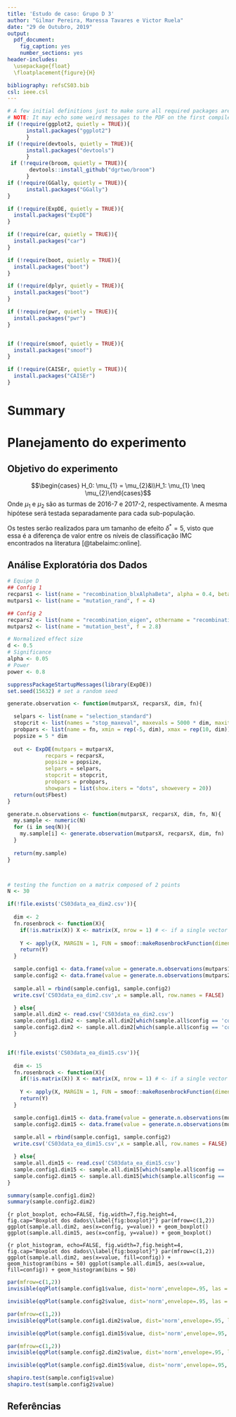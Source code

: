 ```yaml
---
title: 'Estudo de caso: Grupo D 3'
author: "Gilmar Pereira, Maressa Tavares e Victor Ruela"
date: "29 de Outubro, 2019"
output:
  pdf_document:
    fig_caption: yes
    number_sections: yes
header-includes:
  \usepackage{float}
  \floatplacement{figure}{H}

bibliography: refsCS03.bib
csl: ieee.csl
---
```



```r
# A few initial definitions just to make sure all required packages are installed. Change as needed.
# NOTE: It may echo some weird messages to the PDF on the first compile (package installation messages). Run twice and the problem will (hopefully) go away.
if (!require(ggplot2, quietly = TRUE)){
      install.packages("ggplot2")
      }
if (!require(devtools, quietly = TRUE)){
      install.packages("devtools")
      }
 if (!require(broom, quietly = TRUE)){
       devtools::install_github("dgrtwo/broom")
      }
if (!require(GGally, quietly = TRUE)){
      install.packages("GGally")
}

if (!require(ExpDE, quietly = TRUE)){
  install.packages("ExpDE")
}

if (!require(car, quietly = TRUE)){
  install.packages("car")
}

if (!require(boot, quietly = TRUE)){
  install.packages("boot")
}

if (!require(dplyr, quietly = TRUE)){
  install.packages("boot")
}

if (!require(pwr, quietly = TRUE)){
  install.packages("pwr")
}


if (!require(smoof, quietly = TRUE)){
  install.packages("smoof")
}

if (!require(CAISEr, quietly = TRUE)){
  install.packages("CAISEr")
}

```
# Summary

# Planejamento do experimento
## Objetivo do experimento


$$\begin{cases} H_0: \mu_{1} = \mu_{2}&\\H_1: \mu_{1} \neq \mu_{2}\end{cases}$$
Onde $\mu_{1}$ e $\mu_{2}$ são as turmas de 2016-7 e 2017-2, respectivamente. A mesma hipótese será testada separadamente para cada sub-população. 

Os testes serão realizados para um tamanho de efeito $\delta^* = 5$, visto que essa é a diferença de valor entre os níveis de classificação IMC encontrados na literatura [@tabelaimc:online]. 


## Análise Exploratória dos Dados
```r
# Equipe D
## Config 1
recpars1 <- list(name = "recombination_blxAlphaBeta", alpha = 0.4, beta = 0.4)
mutpars1 <- list(name = "mutation_rand", f = 4)

## Config 2
recpars2 <- list(name = "recombination_eigen", othername = "recombination_bin", cr = 0.9)
mutpars2 <- list(name = "mutation_best", f = 2.8)

# Normalized effect size
d <- 0.5
# Significance
alpha <- 0.05
# Power
power <- 0.8

```

```r
suppressPackageStartupMessages(library(ExpDE))
set.seed(15632) # set a random seed

generate.observation <- function(mutparsX, recparsX, dim, fn){

  selpars <- list(name = "selection_standard")
  stopcrit <- list(names = "stop_maxeval", maxevals = 5000 * dim, maxiter = 100 * dim)
  probpars <- list(name = fn, xmin = rep(-5, dim), xmax = rep(10, dim))
  popsize = 5 * dim
  
  out <- ExpDE(mutpars = mutparsX,
            recpars = recparsX,
            popsize = popsize,
            selpars = selpars,
            stopcrit = stopcrit,
            probpars = probpars,
            showpars = list(show.iters = "dots", showevery = 20))
  return(out$Fbest)
}

generate.n.observations <- function(mutparsX, recparsX, dim, fn, N){
  my.sample <- numeric(N)
  for (i in seq(N)){
    my.sample[i] <- generate.observation(mutparsX, recparsX, dim, fn)
  }
  
  return(my.sample)
}



# testing the function on a matrix composed of 2 points
N <- 30

if(!file.exists('CS03data_ea_dim2.csv')){
  
  dim <- 2
  fn.rosenbrock <- function(X){
    if(!is.matrix(X)) X <- matrix(X, nrow = 1) # <- if a single vector is passed as X
  
    Y <- apply(X, MARGIN = 1, FUN = smoof::makeRosenbrockFunction(dimensions = dim))
    return(Y)
  }

  sample.config1 <- data.frame(value = generate.n.observations(mutpars1, recpars1, dim, "fn.rosenbrock", N), "config" = rep('config1',N))
  sample.config2 <- data.frame(value = generate.n.observations(mutpars2, recpars2, dim, "fn.rosenbrock", N), "config" = rep('config2',N))
  
  sample.all = rbind(sample.config1, sample.config2)
  write.csv('CS03data_ea_dim2.csv',x = sample.all, row.names = FALSE)

  } else{
  sample.all.dim2 <- read.csv('CS03data_ea_dim2.csv')
  sample.config1.dim2 <- sample.all.dim2[which(sample.all$config == 'config1'),]
  sample.config2.dim2 <- sample.all.dim2[which(sample.all$config == 'config2'),]
  }


if(!file.exists('CS03data_ea_dim15.csv')){
  
  dim <- 15
  fn.rosenbrock <- function(X){
    if(!is.matrix(X)) X <- matrix(X, nrow = 1) # <- if a single vector is passed as X
  
    Y <- apply(X, MARGIN = 1, FUN = smoof::makeRosenbrockFunction(dimensions = dim))
    return(Y)
  }

  sample.config1.dim15 <- data.frame(value = generate.n.observations(mutpars1, recpars1, dim, "fn.rosenbrock", N), "config" = rep('config1',N))
  sample.config2.dim15 <- data.frame(value = generate.n.observations(mutpars2, recpars2, dim, "fn.rosenbrock", N), "config" = rep('config2',N))
  
  sample.all = rbind(sample.config1, sample.config2)
  write.csv('CS03data_ea_dim15.csv',x = sample.all, row.names = FALSE)

  } else{
  sample.all.dim15 <- read.csv('CS03data_ea_dim15.csv')
  sample.config1.dim15 <- sample.all.dim15[which(sample.all$config == 'config1'),]
  sample.config2.dim15 <- sample.all.dim15[which(sample.all$config == 'config2'),]
}

```

```r
summary(sample.config1.dim2)
summary(sample.config2.dim2)
```


```{r plot_boxplot, echo=FALSE, fig.width=7,fig.height=4, fig.cap="Boxplot dos dados\\label{fig:boxplot}"}
par(mfrow=c(1,2))
ggplot(sample.all.dim2, aes(x=config, y=value)) + geom_boxplot()
ggplot(sample.all.dim15, aes(x=config, y=value)) + geom_boxplot()
```

```{r plot_histogram, echo=FALSE, fig.width=7,fig.height=4, fig.cap="Boxplot dos dados\\label{fig:boxplot}"}
par(mfrow=c(1,2))
ggplot(sample.all.dim2, aes(x=value, fill=config)) + geom_histogram(bins = 50)
ggplot(sample.all.dim15, aes(x=value, fill=config)) + geom_histogram(bins = 50)
```


```r
par(mfrow=c(1,2))
invisible(qqPlot(sample.config1$value, dist='norm',envelope=.95, las = 1, pch = 16, main="Q-Q plot algoritmo 1", ylab = "value"))

invisible(qqPlot(sample.config2$value, dist='norm',envelope=.95, las = 1, pch = 16, main="Q-Q plot algoritmo 2", ylab = "value"))
```

```r
par(mfrow=c(1,2))
invisible(qqPlot(sample.config1.dim2$value, dist='norm',envelope=.95, las = 1, pch = 16, main="Q-Q plot algoritmo 1", ylab = "value"))

invisible(qqPlot(sample.config1.dim15$value, dist='norm',envelope=.95, las = 1, pch = 16, main="Q-Q plot algoritmo 2", ylab = "value"))
```

```r
par(mfrow=c(1,2))
invisible(qqPlot(sample.config2.dim2$value, dist='norm',envelope=.95, las = 1, pch = 16, main="Q-Q plot algoritmo 1", ylab = "value"))

invisible(qqPlot(sample.config2.dim15$value, dist='norm',envelope=.95, las = 1, pch = 16, main="Q-Q plot algoritmo 2", ylab = "value"))
```


```r
shapiro.test(sample.config1$value)
shapiro.test(sample.config2$value)
```


## Referências

